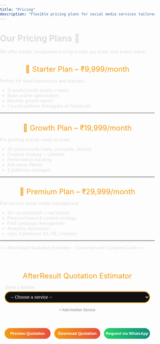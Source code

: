 ```yaml
---
title: "Pricing"
description: "Flexible pricing plans for social media services tailored to your business needs."
---
```


# Our Pricing Plans 💼

We offer simple, transparent pricing to help you scale your brand online.

## 🔹 Starter Plan – ₹9,999/month  
Perfect for small businesses and startups.

- 12 posts/month (static + reels)
- Basic profile optimization
- Monthly growth report
- 1 social platform (Instagram or Facebook)

---

## 🔹 Growth Plan – ₹19,999/month  
For growing brands ready to scale.

- 20 posts/month (reels, carousels, stories)
- Creative strategy + calendar
- Performance tracking
- Ads setup (Meta)
- 2 platforms managed

---

## 🔹 Premium Plan – ₹29,999/month  
Full-service social media management.

- 30+ posts/month + reel shoots
- Personal brand & content strategy
- Paid campaign management
- Analytics dashboard
- Upto 3 platforms (IG, FB, LinkedIn)

---

<-- AfterResult Quotation Estimator - Corrected and Complete Code -->
<head>
  <meta charset="UTF-8">
  <meta name="viewport" content="width=device-width, initial-scale=1">
  <title>AfterResult Quotation Estimator</title>
  <style>
    body { font-family: "Inter", Arial, sans-serif; background: transparent; color: #ddd; margin: 0; padding: 0; }
    #calculatorContainer { max-width: 900px; width: 100%; margin: 20px auto; padding: 15px; background: transparent; border-radius: 18px; border: 0px solid #f39c12; box-shadow: 0 0 0px #f39c12; box-sizing: border-box; }
    h2, h3 { color: #f39c12; font-weight: 400; font-size: 1.5rem; text-align: center; margin-bottom: 15px; }
    label { display: block; font-size: 13px; color: #ccc; margin-bottom: 5px; font-weight: 300; }
    select, input[type="number"], input[type="text"], input[type="email"], input[type="tel"] { width: 100%; padding: 8px 14px; border-radius: 20px; border: 2px solid #f39c12; background: #111; color: #fff; font-size: 14px; margin-bottom: 14px; outline: none; transition: border-color 0.3s; text-align: left; }
    select:hover, select:focus, input:hover, input:focus { border-color: #e67e22; }
    .button-row { display: flex; gap: 12px; margin-bottom: 12px; margin-top: 8px; flex-wrap: wrap; }
    button { flex: 1; padding: 10px 0; border: none; border-radius: 25px; background: linear-gradient(90deg, #f39c12 0%, #e74c3c 100%); color: white; font-weight: 600; font-size: 0.80rem; cursor: pointer; margin-bottom: 0; transition: background 0.3s; min-width: 120px; }
    button.whatsapp { background: linear-gradient(90deg, #25d366 0%, #128c7e 100%); }
    button:hover { background: linear-gradient(90deg, #e67e22 0%, #c0392b 100%); }
    button.whatsapp:hover { background: linear-gradient(90deg, #128c7e 0%, #25d366 100%); }
    .hidden { display: none !important; }
    #estimatedPriceRange { color: #f39c12; font-weight: 600; font-size: 0.8rem; min-height: 24px; margin-bottom: 8px; white-space: pre-line; text-align: center; }
    #averagePriceRange { color: #aaa; font-weight: 400; font-size: 0.7rem; margin-bottom: 16px; text-align: center; font-style: italic; }
    .slider-row { display: flex; align-items: center; gap: 8px; margin-bottom: 14px; justify-content: center; }
    .slider-row label { margin: 0 0 0 0; font-size: 0.9em; color: #bbb; font-weight: 400; }
    input[type="range"] { width: 240px; accent-color: #f39c12; height: 3px; background: linear-gradient(90deg, #f39c12 0%, #e74c3c 100%); border-radius: 2px; outline: none; margin: 0; -webkit-appearance: none; }
    input[type="range"]::-webkit-slider-thumb { -webkit-appearance: none; appearance: none; width: 10px; height: 18px; border-radius: 50%; background: #fff; border: 2px solid #f39c12; box-shadow: 0 2px 8px #0002; cursor: pointer; transition: background 0.2s; }
    input[type="range"]:focus::-webkit-slider-thumb { background: #f39c12; border-color: #e67e22; }
    input[type="range"]::-moz-range-thumb { width: 10px; height: 18px; border-radius: 50%; background: #fff; border: 2px solid #f39c12; box-shadow: 0 2px 8px #0002; cursor: pointer; transition: background 0.2s; }
    input[type="range"]:focus::-moz-range-thumb { background: #f39c12; border-color: #e67e22; }
    input[type="range"]::-ms-thumb { width: 10px; height: 18px; border-radius: 50%; background: #fff; border: 2px solid #f39c12; box-shadow: 0 2px 8px #0002; cursor: pointer; transition: background 0.2s; }
    .centered-checkboxes { display: flex; flex-wrap: wrap; justify-content: center; gap: 10px; font-size: 0.85em; margin-bottom: 6px; }
    .small-btn { background: transparent !important; color: #888 !important; border: none !important; font-size: 0.80em !important; font-weight: 400 !important; padding: 2px 8px !important; margin: 0 !important; min-width: unset !important; box-shadow: none !important; cursor: pointer; display: inline-block; vertical-align: middle; }
    .add-service-btn { display: block; width: auto; background: transparent !important; color: #888 !important; font-size: 0.85em !important; border: none !important; margin: 0 auto 10px auto !important; padding: 2px 8px !important; text-align: left; cursor: pointer; min-width: unset !important; box-shadow: none !important; font-weight: 400 !important; }
    .remove-service-btn { background: transparent !important; color: #e74c3c !important; font-size: 1.25em !important; border: none !important; margin-left: 6px !important; padding: 0 6px !important; cursor: pointer; vertical-align: middle; min-width: unset !important; box-shadow: none !important; font-weight: 700 !important; line-height: 1 !important; display: inline-block; }
    .remove-service-btn:focus { outline: 2px solid #e74c3c; }
    .remove-other-card-btn { background: transparent !important; color: #e74c3c !important; font-size: 1.25em !important; border: none !important; margin-left: 6px !important; padding: 0 6px !important; cursor: pointer; vertical-align: middle; min-width: unset !important; box-shadow: none !important; font-weight: 700 !important; line-height: 1 !important; display: inline-block; float: right; }
    #quotePreviewSection { background: #fff; color: #222; border-radius: 10px; padding: 15px; box-shadow: 0 0 20px #f39c12; margin-top: 25px; font-family: "Inter", Arial, sans-serif; font-size: 13px; max-width: 500px; position: relative; overflow-x: auto; }
    #quotePreviewContent { max-width: 100%; margin: auto; text-align: left; word-wrap: break-word; position: relative; z-index: 2; }
    .watermark { position: absolute; top: 50%; left: 50%; transform: translate(-50%, -50%) rotate(-30deg); font-size: 5vw; color: rgba(243, 156, 18, 0.09); user-select: none; pointer-events: none; font-weight: 900; letter-spacing: 10px; white-space: nowrap; z-index: 1; }
    .quotation-header { display: flex; align-items: center; gap: 14px; border-bottom: 2px solid #f39c12; padding-bottom: 6px; margin-bottom: 15px; flex-wrap: wrap; }
    .quotation-header img { height: 50px; width: auto; border-radius: 8px; background: #fff; padding: 4px; flex-shrink: 0; }
    .quotation-meta { display: flex; flex-wrap: wrap; justify-content: space-between; margin-bottom: 8px; font-size: 11px; }
    .quotation-section-title { color: #f39c12; font-size: 14px; margin-top: 15px; margin-bottom: 6px; font-weight: 600; }
    .quotation-table { width: 100%; border-collapse: collapse; margin-bottom: 12px; font-size: 13px; }
    .quotation-table th, .quotation-table td { border: 1px solid #ccc; padding: 6px 10px; text-align: left; font-size: 13px; font-weight: 400; }
    .quotation-table th { background: #f39c12; color: #fff; font-weight: 600; text-align: center; }
    .quotation-table td { text-align: center; }
    .quotation-table td.left { text-align: left; }
    .quotation-terms { font-size: 11px; color: #444; background: #f7f7f7; padding: 10px; border-radius: 6px; max-height: 120px; overflow-y: auto; }
    .quotation-sign { margin-top: 16px; font-size: 12px; }
    .qr-section { display: flex; align-items: center; gap: 16px; margin-top: 16px; margin-bottom: 12px; flex-wrap: wrap; }
    .qr-section img { width: 70px; height: 70px; border-radius: 8px; border: 1px solid #ccc; background: #fff; padding: 2px; }
    .qr-section .website-link { font-size: 13px; color: #1d6fa5; font-weight: 600; text-decoration: underline; word-break: break-word; }
    #popupFormOverlay { position: fixed; top: 0; left: 0; right: 0; bottom: 0; background: rgba(0,0,0,0.85); display: none; justify-content: center; align-items: center; z-index: 9999; }
    #popupFormOverlay.show { display: flex; }
    #popupForm { background: #222; padding: 20px 25px; border-radius: 15px; max-width: 400px; width: 90%; box-sizing: border-box; box-shadow: 0 0 15px #f39c12; }
    #popupForm h3 { color: #f39c12; margin-top: 0; margin-bottom: 15px; font-weight: 400; text-align: center; }
    #popupForm label { color: #ccc; font-size: 13px; margin-bottom: 4px; display: block; }
    #popupForm input { width: 100%; padding: 8px 14px; border-radius: 20px; border: 2px solid #f39c12; background: #111; color: #fff; font-size: 14px; margin-bottom: 14px; outline: none; transition: border-color 0.3s; text-align: left; }
    #popupForm input:focus { border-color: #e67e22; }
    #popupForm .button-row { display: flex; justify-content: space-between; gap: 10px; }
    #popupForm button { flex: 1; padding: 10px 0; border: none; border-radius: 25px; background: linear-gradient(90deg, #f39c12 0%, #e74c3c 100%); color: white; font-weight: 700; font-size: 0.9rem; cursor: pointer; transition: background 0.3s; }
    #popupForm button:hover { background: linear-gradient(90deg, #e67e22 0%, #c0392b 100%); }
    @media (max-width: 600px) {
      #calculatorContainer { padding: 7px; }
      .quotation-header img { height: 38px; }
      .quotation-table th, .quotation-table td { padding: 4px 4px; font-size: 12px; }
      .qr-section img { width: 50px; height: 50px; }
      .button-row { gap: 7px; }
    }
  </style>
</head>
<body>
  <div id="calculatorContainer" role="main" aria-label="Quotation Estimator">
    <h2>AfterResult Quotation Estimator</h2>
    <div id="multiServiceList"></div>
    <div id="serviceSelectorContainer">
      <label for="serviceSelect">Select a Service</label>
      <select id="serviceSelect" aria-label="Select a service">
        <option value="" disabled selected>-- Choose a service --</option>
        <option value="Logo Design">Logo Design</option>
        <option value="Basic Website">Basic Website</option>
        <option value="Advanced Website">Advanced Website</option>
        <option value="Social Media Management">Social Media Management</option>
        <option value="SEO Services">SEO Services</option>
        <option value="App Development">App Development</option>
        <option value="Content Writing">Content Writing</option>
        <option value="eCommerce Store">eCommerce Store</option>
        <option value="Marketplace Management">Marketplace Management</option>
        <option value="Digital Marketing">Digital Marketing</option>
        <option value="Branding Services">Branding Services</option>
        <option value="Instagram Followers">Instagram Followers</option>
        <option value="Meta and Google Ads">Meta Ads and Google Ads</option>
        <option value="3D / Product Design">3D or Product Design</option>
        <option value="Other">Other (Request Quote)</option>
      </select>
      <button id="addServiceBtn" class="add-service-btn" type="button" style="font-size:12px;">+ Add Another Service</button>
    </div>
    <div id="complexityWrapper" class="hidden">
      <label for="complexitySelect">Select Project Complexity</label>
      <select id="complexitySelect" aria-label="Select project complexity">
        <option value="" disabled selected>-- Choose complexity --</option>
        <option value="Basic">Basic</option>
        <option value="Moderate">Moderate</option>
        <option value="Advanced">Advanced</option>
      </select>
    </div>
    <div id="categoryWrapper" class="hidden">
      <label for="categorySelect">Select Category</label>
      <select id="categorySelect" aria-label="Select category">
        <option value="" disabled selected>-- Choose category --</option>
        <option value="Lifestyle">Lifestyle</option>
        <option value="Education">Education</option>
        <option value="Furniture &amp; Home Decor">Furniture &amp; Home Decor</option>
        <option value="E-commerce">E-commerce</option>
        <option value="Service-Based Business">Service-Based Business</option>
        <option value="Other">Other</option>
      </select>
      <input type="text" id="customCategoryInput" class="hidden" placeholder="Enter your category" style="margin-bottom:10px;">
    </div>
    <div id="brandNameWrapper" class="hidden">
      <label for="brandNameInput">Brand Name</label>
      <input type="text" id="brandNameInput" placeholder="Enter your brand name">
    </div>
    <div id="brandDescWrapper" class="hidden">
      <label for="brandDescInput">Brand Description (Optional)</label>
      <input type="text" id="brandDescInput" placeholder="Describe your brand (optional)">
    </div>
    <div id="typeWrapper" class="hidden">
      <label for="typeSelect">Select Type</label>
      <select id="typeSelect" aria-label="Select type">
        <option value="" disabled selected>-- Choose type --</option>
        <option value="Landing Page">Landing Page</option>
        <option value="E-commerce">E-commerce</option>
        <option value="Ed-Tech">Ed-Tech</option>
        <option value="Blog">Blog</option>
        <option value="News and Updates">News and Updates</option>
        <option value="Tools">Tools</option>
        <option value="Agency">Agency</option>
        <option value="Appointment">Appointment</option>
        <option value="Company Profile">Company Profile</option>
        <option value="Other">Other</option>
      </select>
      <input type="text" id="customTypeInput" class="hidden" placeholder="Enter type" style="margin-bottom:10px;">
    </div>
    <div id="durationSliderWrapper" class="hidden slider-row" aria-label="Select project duration">
      <label for="durationSlider" style="margin-bottom: 2px">Duration:</label>
      <span style="font-size: 0.85em; color: #aaa">1</span>
      <input type="range" id="durationSlider" min="1" max="36" value="1" aria-valuemin="1" aria-valuemax="36" aria-valuenow="1" aria-label="Duration in months">
      <span id="durationSliderValue" style="font-size: 0.9em; color: #f39c12; font-weight: 600">1</span>
      <span style="font-size: 0.85em; color: #aaa">36 months</span>
    </div>
    <div id="budgetWrapper" class="hidden">
      <label for="budgetInput">Enter Your Marketing Budget (₹)</label>
      <input type="number" id="budgetInput" min="5000" step="1" placeholder="Enter amount (min 5000)">
      <span id="budgetMinMsg" style="color:#f39c12;font-size:0.9em;display:none;">Minimum budget is ₹5,000</span>
    </div>
    <div id="campaignObjectiveWrapper" class="hidden">
      <label for="campaignObjectiveSelect">Campaign Objective</label>
      <select id="campaignObjectiveSelect">
        <option value="" disabled selected>-- Select Objective --</option>
        <option value="Sales">Sales</option>
        <option value="Leads">Leads</option>
        <option value="Traffic">Traffic</option>
        <option value="Engagement">Engagement</option>
        <option value="Awareness">Awareness</option>
      </select>
    </div>
    <div id="adsPlatformWrapper" class="hidden">
      <label>Select Ad Platforms</label>
      <div class="centered-checkboxes">
        <label><input type="checkbox" class="adsPlatform" value="Meta Ads"> Meta Ads</label>
        <label><input type="checkbox" class="adsPlatform" value="Google Ads"> Google Ads</label>
      </div>
    </div>
    <div id="productCountWrapper" class="hidden">
      <label for="productCount">Number of Products</label>
      <input type="number" id="productCount" min="1" max="10000" value="1">
    </div>
    <div id="marketplaceWrapper" class="hidden">
      <label>Select Marketplace Platforms</label>
      <div class="centered-checkboxes" id="marketplacePlatforms">
        <label><input type="checkbox" class="marketplacePlatform" value="Amazon"> Amazon</label>
        <label><input type="checkbox" class="marketplacePlatform" value="Flipkart"> Flipkart</label>
        <label><input type="checkbox" class="marketplacePlatform" value="Other"> Other</label>
      </div>
      <input type="text" id="customMarketplaceInput" class="hidden" placeholder="Enter platform name">
      <div id="marketplaceProductCountWrapper" class="hidden">
        <label for="marketplaceProductCount">Number of Products</label>
        <input type="number" id="marketplaceProductCount" min="1" max="10000" value="1">
      </div>
    </div>
    <div id="smmPlatformsWrapper" class="hidden checkboxGroup" aria-label="Select social media platforms">
      <label>Select Platforms</label><br>
      <label><input type="checkbox" class="smmPlatform" value="Instagram"> Instagram</label>
      <label><input type="checkbox" class="smmPlatform" value="Facebook"> Facebook</label>
      <label><input type="checkbox" class="smmPlatform" value="LinkedIn"> LinkedIn</label>
      <label><input type="checkbox" class="smmPlatform" value="Twitter"> Twitter</label>
      <label><input type="checkbox" class="smmPlatform" value="YouTube"> YouTube</label>
      <label><input type="checkbox" class="smmPlatform" value="Other"> Other</label>
      <input type="text" id="customSmmPlatformInput" class="hidden" placeholder="Enter platform name">
    </div>
    <div id="seoTypeWrapper" class="hidden">
      <label for="seoTypeSelect">SEO Service Type</label>
      <select id="seoTypeSelect">
        <option value="" disabled selected>-- Select SEO Type --</option>
        <option value="On-page">On-page SEO</option>
        <option value="Off-page">Off-page SEO</option>
        <option value="Both">On-page + Off-page SEO</option>
      </select>
    </div>
    <div id="appDescWrapper" class="hidden">
      <label for="appDescInput">App Description (Optional)</label>
      <input type="text" id="appDescInput" placeholder="Describe your app (optional)">
    </div>
    <div id="ecommerceProductCountWrapper" class="hidden">
      <label for="ecommerceProductCount">Number of Products</label>
      <input type="number" id="ecommerceProductCount" min="1" max="10000" value="1">
    </div>
    <div id="brandingMediumWrapper" class="hidden">
      <label for="brandingMediumSelect">Branding Medium</label>
      <select id="brandingMediumSelect">
        <option value="" disabled selected>-- Select Medium --</option>
        <option value="Online">Online</option>
        <option value="Offline">Offline</option>
      </select>
    </div>
    <div id="brandingLocationWrapper" class="hidden">
      <label for="brandingLocationInput">Location (Only Delhi-NCR supported)</label>
      <input type="text" id="brandingLocationInput" list="brandingLocationList" placeholder="Type location">
      <datalist id="brandingLocationList">
        <option value="Delhi-NCR">
        <option value="Delhi">
        <option value="Noida">
        <option value="Gurgaon">
        <option value="Ghaziabad">
        <option value="Faridabad">
      </datalist>
      <span id="brandingLocationMsg" style="color:#f39c12;font-size:0.9em;display:none;">We are currently not serving this area.</span>
    </div>
    <div id="followerWrapper" class="hidden">
      <label for="followerPlatformSelect">Select Platform</label>
      <select id="followerPlatformSelect">
        <option value="" disabled selected>-- Select Platform --</option>
        <option value="Instagram">Instagram</option>
        <option value="Facebook">Facebook</option>
        <option value="LinkedIn">LinkedIn</option>
        <option value="Other">Other</option>
      </select>
      <input type="text" id="customFollowerPlatformInput" class="hidden" placeholder="Enter platform name">
      <label for="followerCount">Number of Followers (Min 50, step 50)</label>
      <input type="number" id="followerCount" min="50" step="50" value="50">
      <span id="followerRangeMsg" style="color:#f39c12;font-size:0.9em;display:none;">Min 50, step 50. Price is for every 50 followers.</span>
    </div>
    <div id="productDesignWrapper" class="hidden">
      <label for="productDesignCount">Number of Products</label>
      <input type="number" id="productDesignCount" min="1" max="10000" value="1">
      <span id="productDesignRangeMsg" style="color:#f39c12;font-size:0.9em;display:none;">For more than 10 products, only request quote via WhatsApp.</span>
    </div>
    <div id="otherServiceWrapper" class="hidden">
      <label for="otherServiceDesc">Describe Your Service Request</label>
      <input type="text" id="otherServiceDesc" placeholder="Describe your requirement">
    </div>
    <div id="estimatedPriceRange"></div>
    <div id="averagePriceRange"></div>
    <div class="button-row" id="actionButtonsRow">
      <button id="previewQuoteBtn" type="button">Preview Quotation</button>
      <button id="downloadQuoteBtn" type="button">Download Quotation</button>
      <button id="whatsappQuoteBtn" class="whatsapp" type="button">Request via WhatsApp</button>
      <button id="callQuoteBtn" type="button" style="display:none;">Call for Custom Quote</button>
    </div>
    <div>
      <div id="quotePreviewSection" class="hidden">
        <div id="quotePreviewContent"></div>
      </div>
    </div>
  </div>
  <div id="popupFormOverlay">
    <form id="popupForm" autocomplete="off">
      <h3>Enter Your Details</h3>
      <label for="popupName">Name</label>
      <input type="text" id="popupName" required>
      <label for="popupEmail">Email</label>
      <input type="email" id="popupEmail" required>
      <label for="popupPhone">Phone</label>
      <input type="tel" id="popupPhone" pattern="[0-9]{10}" maxlength="10" required>
      <div class="button-row">
        <button id="popupSubmitBtn" type="submit">Continue</button>
        <button id="popupCancelBtn" type="button">Cancel</button>
      </div>
    </form>
  </div>
  <script src="https://cdnjs.cloudflare.com/ajax/libs/html2canvas/1.4.1/html2canvas.min.js"></script>
  <script src="https://cdnjs.cloudflare.com/ajax/libs/jspdf/2.5.1/jspdf.umd.min.js"></script>
  <script>
    /* --- UTILITY FUNCTIONS --- */
    function formatINR(num) {
      if (typeof num === "string") num = parseInt(num, 10);
      if (isNaN(num)) return "";
      return "₹" + num.toLocaleString("en-IN");
    }
    function formatRange(min, max) {
      return min === max ? formatINR(min) : `${formatINR(min)} – ${formatINR(max)}`;
    }
    function onlyDigits(str) {
      return String(str).replace(/\D/g, "");
    }
    function getTodayDateStr() {
      const d = new Date();
      return d.toLocaleDateString("en-IN", {year: "numeric", month: "short", day: "2-digit"});
    }

    /* --- GLOBAL STATE --- */
    let multiServices = [];
    let currentServiceIndex = 0;
    let userDetails = { name: "", email: "", phone: "" };
    let quotePreviewData = null;

    /* --- ELEMENTS --- */
    const serviceSelect = document.getElementById("serviceSelect");
    const addServiceBtn = document.getElementById("addServiceBtn");
    const multiServiceList = document.getElementById("multiServiceList");
    const complexityWrapper = document.getElementById("complexityWrapper");
    const complexitySelect = document.getElementById("complexitySelect");
    const categoryWrapper = document.getElementById("categoryWrapper");
    const categorySelect = document.getElementById("categorySelect");
    const customCategoryInput = document.getElementById("customCategoryInput");
    const brandNameWrapper = document.getElementById("brandNameWrapper");
    const brandNameInput = document.getElementById("brandNameInput");
    const brandDescWrapper = document.getElementById("brandDescWrapper");
    const brandDescInput = document.getElementById("brandDescInput");
    const typeWrapper = document.getElementById("typeWrapper");
    const typeSelect = document.getElementById("typeSelect");
    const customTypeInput = document.getElementById("customTypeInput");
    const durationSliderWrapper = document.getElementById("durationSliderWrapper");
    const durationSlider = document.getElementById("durationSlider");
    const durationSliderValue = document.getElementById("durationSliderValue");
    const budgetWrapper = document.getElementById("budgetWrapper");
    const budgetInput = document.getElementById("budgetInput");
    const budgetMinMsg = document.getElementById("budgetMinMsg");
    const campaignObjectiveWrapper = document.getElementById("campaignObjectiveWrapper");
    const campaignObjectiveSelect = document.getElementById("campaignObjectiveSelect");
    const adsPlatformWrapper = document.getElementById("adsPlatformWrapper");
    const productCountWrapper = document.getElementById("productCountWrapper");
    const productCount = document.getElementById("productCount");
    const marketplaceWrapper = document.getElementById("marketplaceWrapper");
    const marketplacePlatforms = document.getElementById("marketplacePlatforms");
    const customMarketplaceInput = document.getElementById("customMarketplaceInput");
    const marketplaceProductCountWrapper = document.getElementById("marketplaceProductCountWrapper");
    const marketplaceProductCount = document.getElementById("marketplaceProductCount");
    const smmPlatformsWrapper = document.getElementById("smmPlatformsWrapper");
    const customSmmPlatformInput = document.getElementById("customSmmPlatformInput");
    const seoTypeWrapper = document.getElementById("seoTypeWrapper");
    const seoTypeSelect = document.getElementById("seoTypeSelect");
    const appDescWrapper = document.getElementById("appDescWrapper");
    const appDescInput = document.getElementById("appDescInput");
    const ecommerceProductCountWrapper = document.getElementById("ecommerceProductCountWrapper");
    const ecommerceProductCount = document.getElementById("ecommerceProductCount");
    const brandingMediumWrapper = document.getElementById("brandingMediumWrapper");
    const brandingMediumSelect = document.getElementById("brandingMediumSelect");
    const brandingLocationWrapper = document.getElementById("brandingLocationWrapper");
    const brandingLocationInput = document.getElementById("brandingLocationInput");
    const brandingLocationMsg = document.getElementById("brandingLocationMsg");
    const followerWrapper = document.getElementById("followerWrapper");
    const followerPlatformSelect = document.getElementById("followerPlatformSelect");
    const customFollowerPlatformInput = document.getElementById("customFollowerPlatformInput");
    const followerCount = document.getElementById("followerCount");
    const followerRangeMsg = document.getElementById("followerRangeMsg");
    const productDesignWrapper = document.getElementById("productDesignWrapper");
    const productDesignCount = document.getElementById("productDesignCount");
    const productDesignRangeMsg = document.getElementById("productDesignRangeMsg");
    const otherServiceWrapper = document.getElementById("otherServiceWrapper");
    const otherServiceDesc = document.getElementById("otherServiceDesc");
    const estimatedPriceRange = document.getElementById("estimatedPriceRange");
    const averagePriceRange = document.getElementById("averagePriceRange");
    const previewQuoteBtn = document.getElementById("previewQuoteBtn");
    const downloadQuoteBtn = document.getElementById("downloadQuoteBtn");
    const whatsappQuoteBtn = document.getElementById("whatsappQuoteBtn");
    const callQuoteBtn = document.getElementById("callQuoteBtn");
    const quotePreviewSection = document.getElementById("quotePreviewSection");
    const quotePreviewContent = document.getElementById("quotePreviewContent");
    const popupFormOverlay = document.getElementById("popupFormOverlay");
    const popupForm = document.getElementById("popupForm");
    const popupName = document.getElementById("popupName");
    const popupEmail = document.getElementById("popupEmail");
    const popupPhone = document.getElementById("popupPhone");
    const popupSubmitBtn = document.getElementById("popupSubmitBtn");
    const popupCancelBtn = document.getElementById("popupCancelBtn");
    const actionButtonsRow = document.getElementById("actionButtonsRow");

    /* --- LOGIC CONSTANTS --- */
    const LOGO_PRICING = {
      "Basic": 1800,
      "Moderate": 3500,
      "Advanced": 6500
    };
    const WEBSITE_PRICING = {
      "Basic Website": {
        "Basic": 5000,
        "Moderate": 9000,
        "Advanced": 16000
      },
      "Advanced Website": {
        "Basic": 17000,
        "Moderate": 32000,
        "Advanced": 55000
      }
    };
    const WEBSITE_TYPES = [
      "Landing Page", "E-commerce", "Ed-Tech", "Blog", "News and Updates",
      "Tools", "Agency", "Appointment", "Company Profile", "Other"
    ];
    const SMM_PRICING = {
      "Basic": 3500,
      "Moderate": 6500,
      "Advanced": 12000
    };
    const SEO_PRICING = {
      "On-page": 5000,
      "Off-page": 14000,
      "Both": 17000
    };
    const APP_PRICING = {
      "Basic": 35000,
      "Moderate": 65000,
      "Advanced": 120000
    };
    const ECOMMERCE_PRICING = {
      1: 50,
      10: 450
    };
    const MARKETPLACE_PRICING_PER_PRODUCT = 250;
    const BRANDING_ONLINE_PRICING = {
      "Basic": 12000,
      "Moderate": 22000,
      "Advanced": 35000
    };
    const BRANDING_OFFLINE_RANGE = [35000, 60000];
    const FOLLOWER_PRICING = {
      "Instagram": 45,
      "Facebook": 45,
      "LinkedIn": 65,
      "Other": 45
    };
    const FOLLOWER_OTHER_MAX = 100;
    const FOLLOWER_STEP = 50;
    const FOLLOWER_MIN = 50;
    const ADS_BASE_PRICING = {
      "Sales": 6000,
      "Leads": 6000,
      "Traffic": 3000,
      "Engagement": 3000,
      "Awareness": 2500
    };
    const PRODUCT_DESIGN_RANGE = [6000, 13000];
    const CONTENT_WRITING_PRICING = {
      "Basic": 2500,
      "Moderate": 4500,
      "Advanced": 8000
    };

    /* --- FIELD RESET/SHOW/HIDE LOGIC --- */
    function resetAllFields() {
      // Hide all
      complexityWrapper.classList.add("hidden");
      categoryWrapper.classList.add("hidden");
      customCategoryInput.classList.add("hidden");
      brandNameWrapper.classList.add("hidden");
      brandDescWrapper.classList.add("hidden");
      typeWrapper.classList.add("hidden");
      customTypeInput.classList.add("hidden");
      durationSliderWrapper.classList.add("hidden");
      budgetWrapper.classList.add("hidden");
      budgetInput.value = "";
      budgetMinMsg.style.display = "none";
      campaignObjectiveWrapper.classList.add("hidden");
      campaignObjectiveSelect.value = "";
      adsPlatformWrapper.classList.add("hidden");
      productCountWrapper.classList.add("hidden");
      productCount.value = 1;
      marketplaceWrapper.classList.add("hidden");
      customMarketplaceInput.classList.add("hidden");
      marketplaceProductCountWrapper.classList.add("hidden");
      marketplaceProductCount.value = 1;
      smmPlatformsWrapper.classList.add("hidden");
      customSmmPlatformInput.classList.add("hidden");
      seoTypeWrapper.classList.add("hidden");
      seoTypeSelect.value = "";
      appDescWrapper.classList.add("hidden");
      appDescInput.value = "";
      ecommerceProductCountWrapper.classList.add("hidden");
      ecommerceProductCount.value = 1;
      brandingMediumWrapper.classList.add("hidden");
      brandingMediumSelect.value = "";
      brandingLocationWrapper.classList.add("hidden");
      brandingLocationInput.value = "";
      brandingLocationMsg.style.display = "none";
      followerWrapper.classList.add("hidden");
      followerPlatformSelect.value = "";
      customFollowerPlatformInput.classList.add("hidden");
      followerCount.value = 50;
      followerRangeMsg.style.display = "none";
      productDesignWrapper.classList.add("hidden");
      productDesignCount.value = 1;
      productDesignRangeMsg.style.display = "none";
      otherServiceWrapper.classList.add("hidden");
      otherServiceDesc.value = "";
      estimatedPriceRange.textContent = "";
      averagePriceRange.textContent = "";
      // Uncheck all checkboxes
      document.querySelectorAll('input[type="checkbox"]').forEach(cb => cb.checked = false);
      // Hide custom platform inputs
      customSmmPlatformInput.value = "";
      customMarketplaceInput.value = "";
      customFollowerPlatformInput.value = "";
      // Hide action buttons
      previewQuoteBtn.style.display = "";
      downloadQuoteBtn.style.display = "";
      whatsappQuoteBtn.style.display = "";
      callQuoteBtn.style.display = "none";
      // Enable all buttons
      previewQuoteBtn.disabled = false;
      downloadQuoteBtn.disabled = false;
      whatsappQuoteBtn.disabled = false;
      callQuoteBtn.disabled = false;
    }
    function showRelevantFields(service) {
      resetAllFields();
      // Show only relevant fields
      switch (service) {
        case "Logo Design":
          complexityWrapper.classList.remove("hidden");
          categoryWrapper.classList.remove("hidden");
          brandNameWrapper.classList.remove("hidden");
          brandDescWrapper.classList.remove("hidden");
          break;
        case "Basic Website":
        case "Advanced Website":
          complexityWrapper.classList.remove("hidden");
          typeWrapper.classList.remove("hidden");
          break;
        case "Social Media Management":
          complexityWrapper.classList.remove("hidden");
          smmPlatformsWrapper.classList.remove("hidden");
          durationSliderWrapper.classList.remove("hidden");
          break;
        case "SEO Services":
          seoTypeWrapper.classList.remove("hidden");
          durationSliderWrapper.classList.remove("hidden");
          break;
        case "App Development":
          complexityWrapper.classList.remove("hidden");
          appDescWrapper.classList.remove("hidden");
          break;
        case "Content Writing":
          complexityWrapper.classList.remove("hidden");
          durationSliderWrapper.classList.remove("hidden");
          break;
        case "eCommerce Store":
          ecommerceProductCountWrapper.classList.remove("hidden");
          break;
        case "Marketplace Management":
          marketplaceWrapper.classList.remove("hidden");
          marketplaceProductCountWrapper.classList.remove("hidden");
          break;
        case "Digital Marketing":
          budgetWrapper.classList.remove("hidden");
          campaignObjectiveWrapper.classList.remove("hidden");
          durationSliderWrapper.classList.remove("hidden");
          break;
        case "Branding Services":
          brandingMediumWrapper.classList.remove("hidden");
          complexityWrapper.classList.remove("hidden");
          break;
        case "Instagram Followers":
          followerWrapper.classList.remove("hidden");
          break;
        case "Meta and Google Ads":
          budgetWrapper.classList.remove("hidden");
          campaignObjectiveWrapper.classList.remove("hidden");
          adsPlatformWrapper.classList.remove("hidden");
          durationSliderWrapper.classList.remove("hidden");
          break;
        case "3D / Product Design":
          productDesignWrapper.classList.remove("hidden");
          break;
        case "Other":
          otherServiceWrapper.classList.remove("hidden");
          break;
      }
    }
    function isOtherSelected() {
      // Checks if 'Other' is selected in any relevant dropdown or checkbox
      if (serviceSelect.value === "Other") return true;
      if (!categoryWrapper.classList.contains("hidden") && categorySelect.value === "Other") return true;
      if (!typeWrapper.classList.contains("hidden") && typeSelect.value === "Other") return true;
      if (!marketplaceWrapper.classList.contains("hidden")) {
        let checked = Array.from(document.querySelectorAll(".marketplacePlatform:checked")).map(cb => cb.value);
        if (checked.includes("Other")) return true;
      }
      if (!smmPlatformsWrapper.classList.contains("hidden")) {
        let checked = Array.from(document.querySelectorAll(".smmPlatform:checked")).map(cb => cb.value);
        if (checked.includes("Other")) return true;
      }
      if (!followerWrapper.classList.contains("hidden") && followerPlatformSelect.value === "Other") return true;
      return false;
    }
    function handleOtherSelection() {
      // Hide preview/download/whatsapp, show call for custom quote, show message if needed
      if (isOtherSelected()) {
        previewQuoteBtn.style.display = "none";
        downloadQuoteBtn.style.display = "none";
        whatsappQuoteBtn.style.display = "none";
        callQuoteBtn.style.display = "";
        estimatedPriceRange.textContent = "Custom service can only be requested by WhatsApp or by call.";
        averagePriceRange.textContent = "";
      } else {
        previewQuoteBtn.style.display = "";
        downloadQuoteBtn.style.display = "";
        whatsappQuoteBtn.style.display = "";
        callQuoteBtn.style.display = "none";
      }
    }

    /* --- FIELD EVENTS & DYNAMIC LOGIC --- */
    serviceSelect.addEventListener("change", function() {
      currentServiceIndex = 0;
      showRelevantFields(serviceSelect.value);
      handleOtherSelection();
      updatePrice();
      updateMultiServiceUI();
    });
    addServiceBtn.addEventListener("click", function() {
      // Save current service to multiServices
      if (!serviceSelect.value) return;
      saveCurrentServiceToMulti();
      // Reset all fields for new service
      serviceSelect.value = "";
      resetAllFields();
      updateMultiServiceUI();
    });
    function saveCurrentServiceToMulti() {
      let data = collectCurrentServiceData();
      if (!data || !data.service) return;
      multiServices.push(data);
    }
    function removeServiceAtIndex(idx) {
      multiServices.splice(idx, 1);
      updateMultiServiceUI();
    }
    function updateMultiServiceUI() {
      // Show all selected services as tags with remove
      multiServiceList.innerHTML = "";
      if (multiServices.length > 0) {
        multiServices.forEach((svc, idx) => {
          let el = document.createElement("span");
          el.style.display = "inline-block";
          el.style.background = "#222";
          el.style.color = "#f39c12";
          el.style.border = "1px solid #f39c12";
          el.style.borderRadius = "14px";
          el.style.padding = "2px 12px";
          el.style.margin = "0 6px 8px 0";
          el.style.fontSize = "13px";
          el.textContent = svc.service;
          let rm = document.createElement("button");
          rm.type = "button";
          rm.className = "remove-service-btn";
          rm.innerHTML = "&times;";
          rm.title = "Remove";
          rm.onclick = () => { removeServiceAtIndex(idx); updateMultiServiceUI(); };
          el.appendChild(rm);
          multiServiceList.appendChild(el);
        });
      }
      addServiceBtn.style.display = (serviceSelect.value && multiServices.length < 8) ? "" : "";
    }
    function collectCurrentServiceData() {
      let svc = serviceSelect.value;
      if (!svc) return null;
      let obj = { service: svc };
      // Collect all relevant fields for this service
      switch (svc) {
        case "Logo Design":
          obj.complexity = complexitySelect.value;
          obj.category = categorySelect.value === "Other" ? customCategoryInput.value : categorySelect.value;
          obj.brandName = brandNameInput.value;
          obj.brandDesc = brandDescInput.value;
          obj.isOther = (categorySelect.value === "Other");
          break;
        case "Basic Website":
        case "Advanced Website":
          obj.complexity = complexitySelect.value;
          obj.type = typeSelect.value === "Other" ? customTypeInput.value : typeSelect.value;
          obj.isOther = (typeSelect.value === "Other");
          break;
        case "Social Media Management":
          obj.complexity = complexitySelect.value;
          obj.platforms = Array.from(document.querySelectorAll(".smmPlatform:checked")).map(cb => cb.value === "Other" ? customSmmPlatformInput.value : cb.value);
          obj.duration = durationSlider.value;
          obj.isOther = Array.from(document.querySelectorAll(".smmPlatform:checked")).map(cb => cb.value).includes("Other");
          break;
        case "SEO Services":
          obj.seoType = seoTypeSelect.value;
          obj.duration = durationSlider.value;
          break;
        case "App Development":
          obj.complexity = complexitySelect.value;
          obj.appDesc = appDescInput.value;
          break;
        case "Content Writing":
          obj.complexity = complexitySelect.value;
          obj.duration = durationSlider.value;
          break;
        case "eCommerce Store":
          obj.productCount = ecommerceProductCount.value;
          break;
        case "Marketplace Management":
          obj.platforms = Array.from(document.querySelectorAll(".marketplacePlatform:checked")).map(cb => cb.value === "Other" ? customMarketplaceInput.value : cb.value);
          obj.productCount = marketplaceProductCount.value;
          obj.isOther = Array.from(document.querySelectorAll(".marketplacePlatform:checked")).map(cb => cb.value).includes("Other");
          break;
        case "Digital Marketing":
          obj.budget = budgetInput.value;
          obj.objective = campaignObjectiveSelect.value;
          obj.duration = durationSlider.value;
          break;
        case "Branding Services":
          obj.medium = brandingMediumSelect.value;
          obj.complexity = complexitySelect.value;
          obj.location = brandingLocationInput.value;
          break;
        case "Instagram Followers":
          obj.platform = followerPlatformSelect.value === "Other" ? customFollowerPlatformInput.value : followerPlatformSelect.value;
          obj.followerCount = followerCount.value;
          obj.isOther = (followerPlatformSelect.value === "Other");
          break;
        case "Meta and Google Ads":
          obj.budget = budgetInput.value;
          obj.objective = campaignObjectiveSelect.value;
          obj.platforms = Array.from(document.querySelectorAll(".adsPlatform:checked")).map(cb => cb.value);
          obj.duration = durationSlider.value;
          break;
        case "3D / Product Design":
          obj.productCount = productDesignCount.value;
          break;
        case "Other":
          obj.desc = otherServiceDesc.value;
          obj.isOther = true;
          break;
      }
      return obj;
    }

    /* --- CATEGORY/TYPE 'Other' HANDLING --- */
    categorySelect.addEventListener("change", function() {
      if (categorySelect.value === "Other") {
        customCategoryInput.classList.remove("hidden");
      } else {
        customCategoryInput.classList.add("hidden");
      }
      handleOtherSelection();
      updatePrice();
    });
    customCategoryInput.addEventListener("input", function() {
      handleOtherSelection();
      updatePrice();
    });
    typeSelect.addEventListener("change", function() {
      if (typeSelect.value === "Other") {
        customTypeInput.classList.remove("hidden");
      } else {
        customTypeInput.classList.add("hidden");
      }
      handleOtherSelection();
      updatePrice();
    });
    customTypeInput.addEventListener("input", function() {
      handleOtherSelection();
      updatePrice();
    });

    /* --- BRANDING LOCATION SUGGESTION/RESTRICTION --- */
    brandingMediumSelect.addEventListener("change", function() {
      if (brandingMediumSelect.value === "Offline") {
        brandingLocationWrapper.classList.remove("hidden");
      } else {
        brandingLocationWrapper.classList.add("hidden");
        brandingLocationMsg.style.display = "none";
      }
      updatePrice();
    });
    brandingLocationInput.addEventListener("input", function() {
      if (brandingLocationInput.value && brandingLocationInput.value.toLowerCase().indexOf("delhi") === -1 && brandingLocationInput.value.toLowerCase().indexOf("ncr") === -1) {
        brandingLocationMsg.style.display = "";
        estimatedPriceRange.textContent = "";
        previewQuoteBtn.style.display = "none";
        downloadQuoteBtn.style.display = "none";
        whatsappQuoteBtn.style.display = "none";
        callQuoteBtn.style.display = "none";
      } else {
        brandingLocationMsg.style.display = "none";
        previewQuoteBtn.style.display = "";
        downloadQuoteBtn.style.display = "";
        whatsappQuoteBtn.style.display = "";
        callQuoteBtn.style.display = "none";
        updatePrice();
      }
    });

    /* --- SOCIAL MEDIA MANAGEMENT 'Other' HANDLING --- */
    document.querySelectorAll(".smmPlatform").forEach(cb => {
      cb.addEventListener("change", function() {
        let checked = Array.from(document.querySelectorAll(".smmPlatform:checked")).map(cb => cb.value);
        if (checked.includes("Other")) {
          customSmmPlatformInput.classList.remove("hidden");
          // If other is checked, do not select all others
          document.querySelectorAll(".smmPlatform").forEach(cb2 => {
            if (cb2.value !== "Other") cb2.checked = false;
          });
        } else {
          customSmmPlatformInput.classList.add("hidden");
        }
        handleOtherSelection();
        updatePrice();
      });
    });
    customSmmPlatformInput.addEventListener("input", function() {
      handleOtherSelection();
      updatePrice();
    });

    /* --- MARKETPLACE 'Other' HANDLING --- */
    document.querySelectorAll(".marketplacePlatform").forEach(cb => {
      cb.addEventListener("change", function() {
        let checked = Array.from(document.querySelectorAll(".marketplacePlatform:checked")).map(cb => cb.value);
        if (checked.includes("Other")) {
          customMarketplaceInput.classList.remove("hidden");
          // Uncheck all others
          document.querySelectorAll(".marketplacePlatform").forEach(cb2 => {
            if (cb2.value !== "Other") cb2.checked = false;
          });
        } else {
          customMarketplaceInput.classList.add("hidden");
        }
        handleOtherSelection();
        updatePrice();
      });
    });
    customMarketplaceInput.addEventListener("input", function() {
      handleOtherSelection();
      updatePrice();
    });

    /* --- FOLLOWER SECTION --- */
    followerPlatformSelect.addEventListener("change", function() {
      if (followerPlatformSelect.value === "Other") {
        customFollowerPlatformInput.classList.remove("hidden");
      } else {
        customFollowerPlatformInput.classList.add("hidden");
      }
      handleOtherSelection();
      updatePrice();
    });
    customFollowerPlatformInput.addEventListener("input", function() {
      handleOtherSelection();
      updatePrice();
    });
    followerCount.addEventListener("input", function() {
      let val = parseInt(followerCount.value, 10);
      if (isNaN(val) || val < FOLLOWER_MIN) followerCount.value = FOLLOWER_MIN;
      if (val % FOLLOWER_STEP !== 0) followerCount.value = Math.ceil(val / FOLLOWER_STEP) * FOLLOWER_STEP;
      updatePrice();
    });

    /* --- PRODUCT DESIGN --- */
    productDesignCount.addEventListener("input", function() {
      let val = parseInt(productDesignCount.value, 10);
      if (isNaN(val) || val < 1) productDesignCount.value = 1;
      if (val > 10000) productDesignCount.value = 10000;
      updatePrice();
    });

    /* --- ECOMMERCE PRODUCT COUNT --- */
    ecommerceProductCount.addEventListener("input", function() {
      let val = parseInt(ecommerceProductCount.value, 10);
      if (isNaN(val) || val < 1) ecommerceProductCount.value = 1;
      if (val > 10000) ecommerceProductCount.value = 10000;
      updatePrice();
    });

    /* --- MARKETPLACE PRODUCT COUNT --- */
    marketplaceProductCount.addEventListener("input", function() {
      let val = parseInt(marketplaceProductCount.value, 10);
      if (isNaN(val) || val < 1) marketplaceProductCount.value = 1;
      if (val > 10000) marketplaceProductCount.value = 10000;
      updatePrice();
    });

    /* --- COMPLEXITY, TYPE, ETC --- */
    complexitySelect.addEventListener("change", function() {
      updatePrice();
    });
    typeSelect.addEventListener("change", function() {
      updatePrice();
    });
    seoTypeSelect.addEventListener("change", function() {
      updatePrice();
    });
    brandingMediumSelect.addEventListener("change", function() {
      updatePrice();
    });
    durationSlider.addEventListener("input", function() {
      durationSliderValue.textContent = durationSlider.value;
      updatePrice();
    });

    /* --- BUDGET --- */
    budgetInput.addEventListener("input", function() {
      let val = parseInt(budgetInput.value, 10);
      if (isNaN(val)) val = 0;
      if (val < 5000) {
        budgetMinMsg.style.display = "";
        budgetInput.value = 5000;
      } else {
        budgetMinMsg.style.display = "none";
      }
      updatePrice();
    });

    /* --- CAMPAIGN OBJECTIVE --- */
    campaignObjectiveSelect.addEventListener("change", function() {
      updatePrice();
    });

    /* --- MAIN PRICING LOGIC --- */
    function updatePrice() {
      let svc = serviceSelect.value;
      let price = 0, priceRange = "", showPrice = true, duration = 1;
      estimatedPriceRange.textContent = "";
      averagePriceRange.textContent = "";
      handleOtherSelection();
      // Hide price for 'Other'
      if (isOtherSelected()) {
        estimatedPriceRange.textContent = "Custom service can only be requested by WhatsApp or by call.";
        averagePriceRange.textContent = "";
        return;
      }
      switch (svc) {
        case "Logo Design":
          if (!complexitySelect.value) { showPrice = false; break; }
          if (categorySelect.value === "Other") { showPrice = false; break; }
          price = LOGO_PRICING[complexitySelect.value] || 0;
          priceRange = formatINR(price);
          break;
        case "Basic Website":
        case "Advanced Website":
          if (!complexitySelect.value) { showPrice = false; break; }
          if (typeSelect.value === "Other") { showPrice = false; break; }
          price = WEBSITE_PRICING[svc][complexitySelect.value] || 0;
          priceRange = formatINR(price);
          break;
        case "Social Media Management":
          if (!complexitySelect.value) { showPrice = false; break; }
          let platforms = Array.from(document.querySelectorAll(".smmPlatform:checked")).map(cb => cb.value);
          if (platforms.includes("Other")) { showPrice = false; break; }
          duration = parseInt(durationSlider.value, 10) || 1;
          price = SMM_PRICING[complexitySelect.value] * duration;
          priceRange = formatINR(price) + " (" + duration + " month" + (duration > 1 ? "s" : "") + ")";
          break;
        case "SEO Services":
          if (!seoTypeSelect.value) { showPrice = false; break; }
          duration = parseInt(durationSlider.value, 10) || 1;
          price = SEO_PRICING[seoTypeSelect.value] * duration;
          priceRange = formatINR(SEO_PRICING[seoTypeSelect.value]) + " /month, " + formatINR(price) + " (" + duration + " month" + (duration > 1 ? "s" : "") + ")";
          break;
        case "App Development":
          if (!complexitySelect.value) { showPrice = false; break; }
          price = APP_PRICING[complexitySelect.value];
          priceRange = formatINR(price);
          break;
        case "Content Writing":
          if (!complexitySelect.value) { showPrice = false; break; }
          duration = parseInt(durationSlider.value, 10) || 1;
          price = CONTENT_WRITING_PRICING[complexitySelect.value] * duration;
          priceRange = formatINR(CONTENT_WRITING_PRICING[complexitySelect.value]) + " /month, " + formatINR(price) + " (" + duration + " month" + (duration > 1 ? "s" : "") + ")";
          break;
        case "eCommerce Store":
          let prodCount = parseInt(ecommerceProductCount.value, 10) || 1;
          if (prodCount < 1) prodCount = 1;
          let full10s = Math.floor(prodCount / 10);
          let rem = prodCount % 10;
          price = full10s * ECOMMERCE_PRICING[10] + rem * ECOMMERCE_PRICING[1];
          priceRange = formatINR(price) + " (" + prodCount + " products)";
          break;
        case "Marketplace Management":
          let mpPlatforms = Array.from(document.querySelectorAll(".marketplacePlatform:checked")).map(cb => cb.value);
          if (mpPlatforms.includes("Other")) { showPrice = false; break; }
          let mpProdCount = parseInt(marketplaceProductCount.value, 10) || 1;
          price = mpProdCount * MARKETPLACE_PRICING_PER_PRODUCT;
          priceRange = formatINR(price) + " (" + mpProdCount + " products)";
          break;
        case "Digital Marketing":
          let budget = parseInt(budgetInput.value, 10) || 0;
          if (budget < 5000) { showPrice = false; break; }
          if (budget > 20000) {
            estimatedPriceRange.textContent = "20,000+ budget needs a custom quote. Only request via WhatsApp or call.";
            previewQuoteBtn.style.display = "none";
            downloadQuoteBtn.style.display = "none";
            whatsappQuoteBtn.style.display = "none";
            callQuoteBtn.style.display = "";
            return;
          }
          let dmObjective = campaignObjectiveSelect.value;
          let dmFee = 0;
          if (dmObjective === "Sales" || dmObjective === "Leads") dmFee = 6000;
          else if (dmObjective === "Traffic" || dmObjective === "Engagement") dmFee = 3500;
          else if (dmObjective === "Awareness") dmFee = 2500;
          price = budget + dmFee;
          priceRange = "Budget: " + formatINR(budget) + " + Service Fee: " + formatINR(dmFee) + " = " + formatINR(price);
          break;
        case "Branding Services":
          if (!complexitySelect.value || !brandingMediumSelect.value) { showPrice = false; break; }
          if (brandingMediumSelect.value === "Online") {
            price = BRANDING_ONLINE_PRICING[complexitySelect.value];
            priceRange = formatINR(price);
          } else if (brandingMediumSelect.value === "Offline") {
            priceRange = formatRange(BRANDING_OFFLINE_RANGE[0], BRANDING_OFFLINE_RANGE[1]);
          }
          break;
        case "Instagram Followers":
          if (!followerPlatformSelect.value) { showPrice = false; break; }
          if (followerPlatformSelect.value === "Other") { showPrice = false; break; }
          let fCount = parseInt(followerCount.value, 10) || 50;
          if (fCount < 50) fCount = 50;
          let per50 = FOLLOWER_PRICING[followerPlatformSelect.value] || 45;
          let total = Math.ceil(fCount / 50) * per50;
          price = total;
          priceRange = formatINR(per50) + " per 50, " + formatINR(total) + " (" + fCount + " followers)";
          break;
        case "Meta and Google Ads":
          let adsBudget = parseInt(budgetInput.value, 10) || 0;
          if (adsBudget < 5000) { showPrice = false; break; }
          let adsObjective = campaignObjectiveSelect.value;
          let adsFee = ADS_BASE_PRICING[adsObjective] || 3000;
          price = adsBudget + adsFee;
          priceRange = "Budget: " + formatINR(adsBudget) + " + Service Fee: " + formatINR(adsFee) + " = " + formatINR(price);
          break;
        case "3D / Product Design":
          let pdCount = parseInt(productDesignCount.value, 10) || 1;
          if (pdCount > 10) {
            estimatedPriceRange.textContent = "For more than 10 products, only request quote via WhatsApp or call.";
            previewQuoteBtn.style.display = "none";
            downloadQuoteBtn.style.display = "none";
            whatsappQuoteBtn.style.display = "none";
            callQuoteBtn.style.display = "";
            return;
          }
          priceRange = formatRange(PRODUCT_DESIGN_RANGE[0]*pdCount, PRODUCT_DESIGN_RANGE[1]*pdCount) + " (" + pdCount + " products)";
          break;
        case "Other":
          showPrice = false;
          break;
      }
      if (showPrice) {
        estimatedPriceRange.textContent = priceRange;
      } else {
        estimatedPriceRange.textContent = "";
      }
    }

    /* --- PREVIEW/WHATSAPP/DOWNLOAD BUTTONS --- */
    previewQuoteBtn.addEventListener("click", function() {
      // If multiServices, preview all; else, preview current
      let allServices = [...multiServices];
      if (serviceSelect.value) {
        let data = collectCurrentServiceData();
        if (data && data.service) allServices.push(data);
      }
      if (allServices.length === 0) return;
      showPopupForm(function() {
        quotePreviewData = allServices;
        renderQuotePreview(allServices, userDetails);
        quotePreviewSection.classList.remove("hidden");
        window.scrollTo({top: quotePreviewSection.offsetTop - 30, behavior: "smooth"});
      });
    });
    downloadQuoteBtn.addEventListener("click", function() {
      // Download full preview as PDF (all pages, not just viewport)
      if (!quotePreviewData) {
        previewQuoteBtn.click();
        return;
      }
      let el = quotePreviewSection;
      el.style.background = "#fff";
      el.style.color = "#222";
      // Use html2canvas to render full content, then jsPDF to save
      html2canvas(el, {scrollY: -window.scrollY, useCORS:true, windowWidth: el.scrollWidth, windowHeight: el.scrollHeight, scale: 2})
        .then(function(canvas) {
          const imgData = canvas.toDataURL('image/png');
          const pdf = new window.jspdf.jsPDF({
            orientation: 'p',
            unit: 'pt',
            format: [canvas.width, canvas.height]
          });
          pdf.addImage(imgData, 'PNG', 0, 0, canvas.width, canvas.height);
          pdf.save('AfterResult_Quotation.pdf');
        });
    });
    whatsappQuoteBtn.addEventListener("click", function() {
      // WhatsApp with all details
      let allServices = [...multiServices];
      if (serviceSelect.value) {
        let data = collectCurrentServiceData();
        if (data && data.service) allServices.push(data);
      }
      if (allServices.length === 0) return;
      showPopupForm(function() {
        let msg = "Quotation Request from AfterResult:\n";
        msg += "Name: " + userDetails.name + "\n";
        msg += "Email: " + userDetails.email + "\n";
        msg += "Phone: " + userDetails.phone + "\n";
        allServices.forEach(function(svc, idx) {
          msg += "\nService #" + (idx+1) + ": " + svc.service + "\n";
          Object.keys(svc).forEach(function(k) {
            if (k === "service" || k === "isOther") return;
            msg += k.replace(/([A-Z])/g, ' $1').replace(/^./, function(str) { return str.toUpperCase(); }) + ": " + svc[k] + "\n";
          });
        });
        let url = "https://wa.me/919999999999?text=" + encodeURIComponent(msg);
        window.open(url, "_blank");
      });
    });
    callQuoteBtn.addEventListener("click", function() {
      window.open("tel:+919999999999");
    });

    /* --- POPUP FORM LOGIC --- */
    function showPopupForm(cb) {
      popupFormOverlay.classList.add("show");
      popupName.value = userDetails.name || "";
      popupEmail.value = userDetails.email || "";
      popupPhone.value = userDetails.phone || "";
      popupForm.onsubmit = function(e) {
        e.preventDefault();
        if (!popupName.value.trim() || !popupEmail.value.trim() || !popupPhone.value.trim()) return;
        userDetails.name = popupName.value.trim();
        userDetails.email = popupEmail.value.trim();
        userDetails.phone = popupPhone.value.trim();
        popupFormOverlay.classList.remove("show");
        cb();
      };
      popupCancelBtn.onclick = function() {
        popupFormOverlay.classList.remove("show");
      };
    }

    /* --- QUOTATION PREVIEW LOGIC --- */
    function renderQuotePreview(services, user) {
      let html = `
        <div class="quotation-header">
          <img src="https://www.afterresult.com/web/image/website/1/logo/AfterResult?unique=c0bef19" alt="AfterResult Logo">
          <div>
            <div style="font-size:18px;font-weight:700;color:#f39c12;">AfterResult</div>
            <div style="font-size:13px;">Digital Services Quotation</div>
          </div>
        </div>
        <div class="quotation-meta">
          <span>Date: ${getTodayDateStr()}</span>
          <span>To: ${user.name} (${user.email}, ${user.phone})</span>
        </div>
        <div class="quotation-section-title">Quotation Details</div>
        <table class="quotation-table">
          <tr>
            <th>#</th>
            <th>Service</th>
            <th>Details</th>
            <th>Amount</th>
          </tr>
      `;
      let total = 0;
      services.forEach(function(svc, idx) {
        let details = "";
        let amt = "";
        switch (svc.service) {
          case "Logo Design":
            details = `Complexity: ${svc.complexity || ""}<br>Category: ${svc.category || ""}<br>Brand: ${svc.brandName || ""}` + (svc.brandDesc ? `<br>Description: ${svc.brandDesc}` : "");
            if (!svc.isOther && svc.complexity) {
              amt = formatINR(LOGO_PRICING[svc.complexity] || 0);
              total += LOGO_PRICING[svc.complexity] || 0;
            } else {
              amt = "Custom Quote";
            }
            break;
          case "Basic Website":
          case "Advanced Website":
            details = `Complexity: ${svc.complexity || ""}<br>Type: ${svc.type || ""}`;
            if (!svc.isOther && svc.complexity) {
              amt = formatINR(WEBSITE_PRICING[svc.service][svc.complexity] || 0);
              total += WEBSITE_PRICING[svc.service][svc.complexity] || 0;
            } else {
              amt = "Custom Quote";
            }
            break;
          case "Social Media Management":
            details = `Complexity: ${svc.complexity || ""}<br>Platforms: ${svc.platforms ? svc.platforms.join(", ") : ""}<br>Duration: ${svc.duration || 1} month(s)`;
            if (!svc.isOther && svc.complexity) {
              let p = SMM_PRICING[svc.complexity] * (parseInt(svc.duration,10)||1);
              amt = formatINR(p);
              total += p;
            } else {
              amt = "Custom Quote";
            }
            break;
          case "SEO Services":
            details = `SEO Type: ${svc.seoType || ""}<br>Duration: ${svc.duration || 1} month(s)`;
            if (svc.seoType) {
              let p = SEO_PRICING[svc.seoType] * (parseInt(svc.duration,10)||1);
              amt = formatINR(p);
              total += p;
            }
            break;
          case "App Development":
            details = `Complexity: ${svc.complexity || ""}` + (svc.appDesc ? `<br>Description: ${svc.appDesc}` : "");
            if (svc.complexity) {
              amt = formatINR(APP_PRICING[svc.complexity]);
              total += APP_PRICING[svc.complexity];
            }
            break;
          case "Content Writing":
            details = `Complexity: ${svc.complexity || ""}<br>Duration: ${svc.duration || 1} month(s)`;
            if (svc.complexity) {
              let p = CONTENT_WRITING_PRICING[svc.complexity] * (parseInt(svc.duration,10)||1);
              amt = formatINR(p);
              total += p;
            }
            break;
          case "eCommerce Store":
            details = `Products: ${svc.productCount || 1}`;
            let prodCount = parseInt(svc.productCount,10)||1;
            let full10s = Math.floor(prodCount/10);
            let rem = prodCount%10;
            let p = full10s*ECOMMERCE_PRICING[10]+rem*ECOMMERCE_PRICING[1];
            amt = formatINR(p);
            total += p;
            break;
          case "Marketplace Management":
            details = `Platforms: ${svc.platforms ? svc.platforms.join(", ") : ""}<br>Products: ${svc.productCount || 1}`;
            if (!svc.isOther) {
              let p = (parseInt(svc.productCount,10)||1) * MARKETPLACE_PRICING_PER_PRODUCT;
              amt = formatINR(p);
              total += p;
            } else {
              amt = "Custom Quote";
            }
            break;
          case "Digital Marketing":
            details = `Budget: ${formatINR(svc.budget||0)}<br>Objective: ${svc.objective || ""}<br>Duration: ${svc.duration || 1} month(s)`;
            if (svc.budget > 20000) {
              amt = "Custom Quote";
            } else {
              let fee = 0;
              if (svc.objective === "Sales" || svc.objective === "Leads") fee = 6000;
              else if (svc.objective === "Tra

